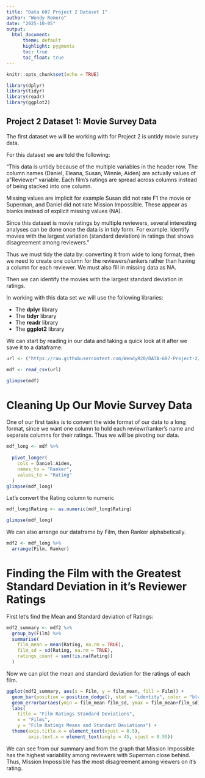 ```yaml
---
title: "Data 607 Project 2 Dataset 1"
author: "Wendy Romero"
date: "2025-10-05"
output: 
  html_document:
      theme: default
      highlight: pygments
      toc: true
      toc_float: true
---
```


```r
knitr::opts_chunk$set(echo = TRUE)

library(dplyr)
library(tidyr)
library(readr)
library(ggplot2)
```

## Project 2 Dataset 1: Movie Survey Data

The first dataset we will be working with for Project 2 is untidy movie survey data. 

For this dataset we are told the following: 

"This data is untidy because of the multiple variables in the header row. The column names (Daniel, Eleana, Susan, Winnie, Aiden) are actually values of a "Reviewer" variable. Each film’s ratings are spread across columns instead of being stacked into one column.

Missing values are implicit for example Susan did not rate F1 the movie or Superman, and Daniel did not rate Mission Impossible. These appear as blanks instead of explicit missing values (NA).

Since this dataset is movie ratings by multiple reviewers, several interesting analyses can be done once the data is in tidy form. For example. Identify movies with the largest variation (standard deviation) in ratings that shows disagreement among reviewers."

Thus we must tidy the data by: converting it from wide to long format, then we need to create one column for the reviewers/rankers rather than having a column for each reviewer. We must also fill in missing data as NA.

Then we can identify the movies with the largest standard deviation in ratings.

In working with this data set we will use the following libraries:

- The **dplyr** library
- The **tidyr** library
- The **readr** library
- The **ggplot2** library


We can start by reading in our data and taking a quick look at it after we save it to a dataframe:

```r
url <- ("https://raw.githubusercontent.com/WendyR20/DATA-607-Project-2/refs/heads/main/untidy%20movie%20data%20-%20Sheet1.csv")

mdf <- read_csv(url)

glimpse(mdf)
```

# Cleaning Up Our Movie Survey Data

One of our first tasks is to convert the wide format of our data to a long format, since we want one column to hold each reviewr/ranker's name and separate columns for their ratings. Thus we will be pivoting our data.
 
```r
mdf_long <- mdf %>%
  
  pivot_longer(
    cols = Daniel:Aiden,
    names_to = "Ranker", 
    values_to = "Rating"
  )
glimpse(mdf_long)
```


Let's convert the Rating column to numeric

```r
mdf_long$Rating <- as.numeric(mdf_long$Rating)

glimpse(mdf_long)
```


We can also arrange our dataframe by Film, then Ranker alphabetically.

```r
mdf2 <- mdf_long %>%
  arrange(Film, Ranker)
```

# Finding the Film with the Greatest Standard Deviation in it's Reviewer Ratings

First let's find the Mean and Standard deviation of Ratings:

```r
mdf2_summary <- mdf2 %>%
  group_by(Film) %>%
  summarise(
    film_mean = mean(Rating, na.rm = TRUE),
    film_sd = sd(Rating, na.rm = TRUE),
    ratings_count = sum(!is.na(Rating))
  )
```


Now we can plot the mean and standard deviation for the ratings of each film.

```r

ggplot(mdf2_summary, aes(x = Film, y = film_mean, fill = Film)) +
  geom_bar(position = position_dodge(), stat = "identity", color = "black") +
  geom_errorbar(aes(ymin = film_mean-film_sd, ymax = film_mean+film_sd)) +
  labs( 
    title = "Film Ratings Standard Deviations",
    x = "Films",
    y = "Film Ratings Means and Standard Deviations") +
  theme(axis.title.x = element_text(vjust = 0.5),
        axis.text.x = element_text(angle = 45, vjust = 0.55))
```

We can see from our summary and from the graph that Mission Impossible has the highest variability among reviewers with Superman close behind. Thus, Mission Impossible has the most disagreement among viewers on it's rating.
